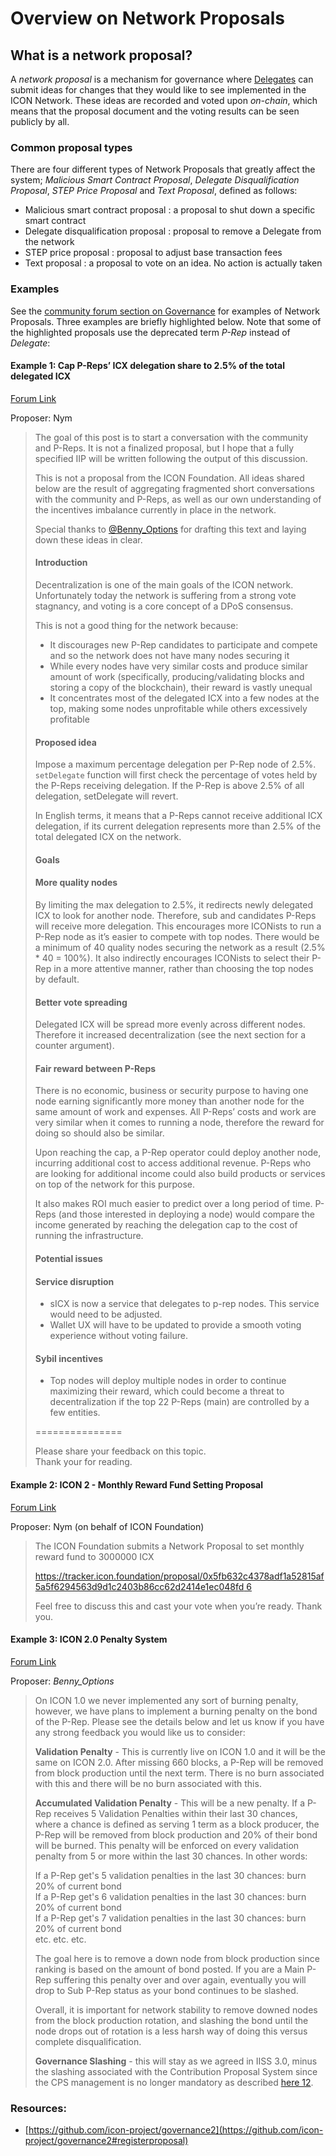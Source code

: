# Overview on Network Proposals

## What is a network proposal?

A _network proposal_ is a mechanism for governance where [Delegates](../delegates.md) can submit ideas for changes that they would like to see implemented in the ICON Network. These ideas are recorded and voted upon _on-chain_, which means that the proposal document and the voting results can be seen publicly by all.&#x20;

### Common proposal types

There are four different types of Network Proposals that greatly affect the system; _Malicious Smart Contract Proposal_, _Delegate Disqualification Proposal_, _STEP Price Proposal_ and _Text Proposal_, defined as follows:

* Malicious smart contract proposal : a proposal to shut down a specific smart contract
* Delegate disqualification proposal : proposal to remove a Delegate from the network
* STEP price proposal : proposal to adjust base transaction fees
* Text proposal : a proposal to vote on an idea. No action is actually taken

### Examples

See the [community forum section on Governance](https://forum.icon.community/c/governance/22) for examples of Network Proposals. Three examples are briefly highlighted below. Note that some of the highlighted proposals use the deprecated term _P-Rep_ instead of _Delegate_:

#### Example 1: Cap P-Reps’ ICX delegation share to 2.5% of the total delegated ICX

[Forum Link](https://forum.icon.community/t/cap-p-reps-icx-delegation-share-to-2-5-of-the-total-delegated-icx/2333)

Proposer: Nym

> The goal of this post is to start a conversation with the community and P-Reps. It is not a finalized proposal, but I hope that a fully specified IIP will be written following the output of this discussion.
>
> This is not a proposal from the ICON Foundation. All ideas shared below are the result of aggregating fragmented short conversations with the community and P-Reps, as well as our own understanding of the incentives imbalance currently in place in the network.
>
> Special thanks to [@Benny\_Options](https://forum.icon.community/u/bennyoptions_ll) for drafting this text and laying down these ideas in clear.
>
> #### Introduction
>
> Decentralization is one of the main goals of the ICON network. Unfortunately today the network is suffering from a strong vote stagnancy, and voting is a core concept of a DPoS consensus.
>
> This is not a good thing for the network because:
>
> * It discourages new P-Rep candidates to participate and compete and so the network does not have many nodes securing it
> * While every nodes have very similar costs and produce similar amount of work (specifically, producing/validating blocks and storing a copy of the blockchain), their reward is vastly unequal
> * It concentrates most of the delegated ICX into a few nodes at the top, making some nodes unprofitable while others excessively profitable
>
> #### Proposed idea
>
> Impose a maximum percentage delegation per P-Rep node of 2.5%. `setDelegate` function will first check the percentage of votes held by the P-Reps receiving delegation. If the P-Rep is above 2.5% of all delegation, setDelegate will revert.
>
> In English terms, it means that a P-Reps cannot receive additional ICX delegation, if its current delegation represents more than 2.5% of the total delegated ICX on the network.
>
> #### Goals
>
> #### More quality nodes
>
> By limiting the max delegation to 2.5%, it redirects newly delegated ICX to look for another node. Therefore, sub and candidates P-Reps will receive more delegation. This encourages more ICONists to run a P-Rep node as it’s easier to compete with top nodes. There would be a minimum of 40 quality nodes securing the network as a result (2.5% \* 40 = 100%). It also indirectly encourages ICONists to select their P-Rep in a more attentive manner, rather than choosing the top nodes by default.
>
> #### Better vote spreading
>
> Delegated ICX will be spread more evenly across different nodes. Therefore it increased decentralization (see the next section for a counter argument).
>
> #### Fair reward between P-Reps
>
> There is no economic, business or security purpose to having one node earning significantly more money than another node for the same amount of work and expenses. All P-Reps’ costs and work are very similar when it comes to running a node, therefore the reward for doing so should also be similar.
>
> Upon reaching the cap, a P-Rep operator could deploy another node, incurring additional cost to access additional revenue. P-Reps who are looking for additional income could also build products or services on top of the network for this purpose.
>
> It also makes ROI much easier to predict over a long period of time. P-Reps (and those interested in deploying a node) would compare the income generated by reaching the delegation cap to the cost of running the infrastructure.
>
> #### Potential issues
>
> #### Service disruption
>
> * sICX is now a service that delegates to p-rep nodes. This service would need to be adjusted.
> * Wallet UX will have to be updated to provide a smooth voting experience without voting failure.
>
> #### Sybil incentives
>
> * Top nodes will deploy multiple nodes in order to continue maximizing their reward, which could become a threat to decentralization if the top 22 P-Reps (main) are controlled by a few entities.
>
> \===============
>
> Please share your feedback on this topic.\
> Thank your for reading.

#### Example 2: ICON 2 - Monthly Reward Fund Setting Proposal

[Forum Link](https://forum.icon.community/t/icon-2-monthly-reward-fund-setting-proposal/2431)

Proposer: Nym (on behalf of ICON Foundation)

> The ICON Foundation submits a Network Proposal to set monthly reward fund to 3000000 ICX
>
> [https://tracker.icon.foundation/proposal/0x5fb632c4378adf1a52815af5a5f6294563d9d1c2403b86cc62d2414e1ec048fd 6](https://tracker.icon.foundation/proposal/0x5fb632c4378adf1a52815af5a5f6294563d9d1c2403b86cc62d2414e1ec048fd)
>
> Feel free to discuss this and cast your vote when you’re ready. Thank you.

#### Example 3: ICON 2.0 Penalty System

[Forum Link](https://forum.icon.community/t/icon-2-0-penalty-system/1296)

Proposer: _Benny\_Options_

> On ICON 1.0 we never implemented any sort of burning penalty, however, we have plans to implement a burning penalty on the bond of the P-Rep. Please see the details below and let us know if you have any strong feedback you would like us to consider:
>
> **Validation Penalty** - This is currently live on ICON 1.0 and it will be the same on ICON 2.0. After missing 660 blocks, a P-Rep will be removed from block production until the next term. There is no burn associated with this and there will be no burn associated with this.
>
> **Accumulated Validation Penalty** - This will be a new penalty. If a P-Rep receives 5 Validation Penalties within their last 30 chances, where a chance is defined as serving 1 term as a block producer, the P-Rep will be removed from block production and 20% of their bond will be burned. This penalty will be enforced on every validation penalty from 5 or more within the last 30 chances. In other words:
>
> If a P-Rep get's 5 validation penalties in the last 30 chances: burn 20% of current bond\
> If a P-Rep get's 6 validation penalties in the last 30 chances: burn 20% of current bond\
> If a P-Rep get's 7 validation penalties in the last 30 chances: burn 20% of current bond\
> etc. etc. etc.
>
> The goal here is to remove a down node from block production since ranking is based on the amount of bond posted. If you are a Main P-Rep suffering this penalty over and over again, eventually you will drop to Sub P-Rep status as your bond continues to be slashed.
>
> Overall, it is important for network stability to remove downed nodes from the block production rotation, and slashing the bond until the node drops out of rotation is a less harsh way of doing this versus complete disqualification.
>
> **Governance Slashing** - this will stay as we agreed in IISS 3.0, minus the slashing associated with the Contribution Proposal System since the CPS management is no longer mandatory as described [here 12](https://forum.icon.community/t/minor-modification-to-the-contribution-proposal-system/1279).

### Resources:

* [https://github.com/icon-project/governance2](https://github.com/icon-project/governance2#registerproposal)
